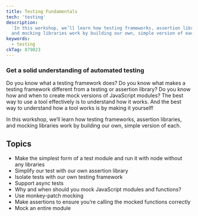 ```yaml
---
title: Testing Fundamentals
tech: 'testing'
description:
  'In this workshop, we’ll learn how testing frameworks, assertion libraries,
  and mocking libraries work by building our own, simple version of each.'
keywords:
  - testing
ckTag: 879023
---
```


### Get a solid understanding of automated testing

Do you know what a testing framework does? Do you know what makes a testing
framework different from a testing or assertion library? Do you know how and
when to create mock versions of JavaScript modules? The best way to use a tool
effectively is to understand how it works. And the best way to understand how a
tool works is by making it yourself!

In this workshop, we’ll learn how testing frameworks, assertion libraries, and
mocking libraries work by building our own, simple version of each.

## Topics

- Make the simplest form of a test module and run it with node without any
  libraries
- Simplify our test with our own assertion library
- Isolate tests with our own testing framework
- Support async tests
- Why and when should you mock JavaScript modules and functions?
- Use monkey-patch mocking
- Make assertions to ensure you’re calling the mocked functions correctly
- Mock an entire module
